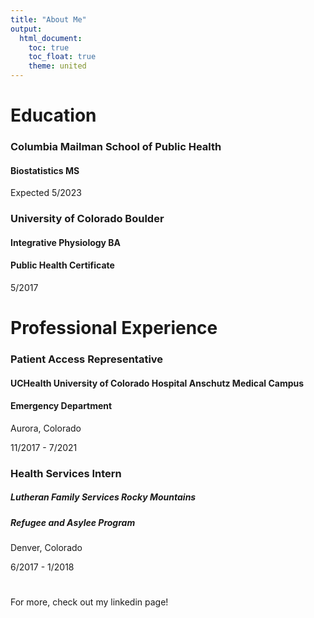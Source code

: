```yaml
---
title: "About Me"
output: 
  html_document:
    toc: true
    toc_float: true
    theme: united
---
```


# Education

### Columbia Mailman School of Public Health

#### Biostatistics MS

Expected 5/2023


### University of Colorado Boulder

#### Integrative Physiology BA
#### Public Health Certificate

5/2017



# Professional Experience

### Patient Access Representative

#### UCHealth University of Colorado Hospital Anschutz Medical Campus
#### Emergency Department
Aurora, Colorado

11/2017 - 7/2021


### Health Services Intern
##### Lutheran Family Services Rocky Mountains
##### Refugee and Asylee Program
Denver, Colorado

6/2017 - 1/2018

#
#
#

For more, check out my linkedin page!
